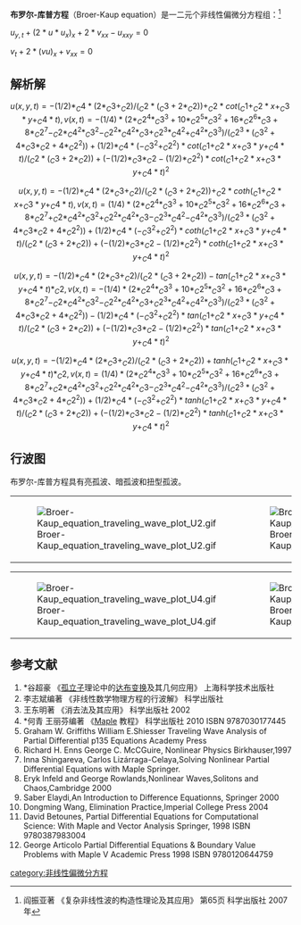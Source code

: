 '''布罗尔-库普方程'''（Broer-Kaup equation）是一二元个非线性偏微分方程组：<ref>阎振亚著 《复杂非线性波的构造性理论及其应用》 第65页  科学出版社 2007年</ref>

<math>u_{y,t}+(2*u*u_{x})_{x}+2*v_{xx}-u_{xxy}=0</math>

<math>v_{t}+2*(vu)_{x}+v_{xx}=0</math>

==解析解==
:<math>u(x, y, t) = -(1/2)*_C4*(2*_C3+_C2)/(_C2*(_C3+2*_C2))+_C2*cot(_C1+_C2*x+_C3*y+_C4*t), v(x, t) = -(1/4)*(2*_C2^4*_C3^3+10*_C2^5*_C3^2+16*_C2^6*_C3+8*_C2^7-_C2*_C4^2*_C3^2-_C2^2*_C4^2*_C3+_C2^3*_C4^2+_C4^2*_C3^3)/(_C2^3*(_C3^2+4*_C3*_C2+4*_C2^2))+(1/2)*_C4*(-_C3^2+_C2^2)*cot(_C1+_C2*x+_C3*y+_C4*t)/(_C2*(_C3+2*_C2))+(-(1/2)*_C3*_C2-(1/2)*_C2^2)*cot(_C1+_C2*x+_C3*y+_C4*t)^2</math>
:<math>u(x, y, t) = -(1/2)*_C4*(2*_C3+_C2)/(_C2*(_C3+2*_C2))+_C2*coth(_C1+_C2*x+_C3*y+_C4*t), v(x, t) = (1/4)*(2*_C2^4*_C3^3+10*_C2^5*_C3^2+16*_C2^6*_C3+8*_C2^7+_C2*_C4^2*_C3^2+_C2^2*_C4^2*_C3-_C2^3*_C4^2-_C4^2*_C3^3)/(_C2^3*(_C3^2+4*_C3*_C2+4*_C2^2))+(1/2)*_C4*(-_C3^2+_C2^2)*coth(_C1+_C2*x+_C3*y+_C4*t)/(_C2*(_C3+2*_C2))+(-(1/2)*_C3*_C2-(1/2)*_C2^2)*coth(_C1+_C2*x+_C3*y+_C4*t)^2</math>
:<math>u(x, y, t) = -(1/2)*_C4*(2*_C3+_C2)/(_C2*(_C3+2*_C2))-tan(_C1+_C2*x+_C3*y+_C4*t)*_C2, v(x, t) = -(1/4)*(2*_C2^4*_C3^3+10*_C2^5*_C3^2+16*_C2^6*_C3+8*_C2^7-_C2*_C4^2*_C3^2-_C2^2*_C4^2*_C3+_C2^3*_C4^2+_C4^2*_C3^3)/(_C2^3*(_C3^2+4*_C3*_C2+4*_C2^2))-(1/2)*_C4*(-_C3^2+_C2^2)*tan(_C1+_C2*x+_C3*y+_C4*t)/(_C2*(_C3+2*_C2))+(-(1/2)*_C3*_C2-(1/2)*_C2^2)*tan(_C1+_C2*x+_C3*y+_C4*t)^2</math>
:<math>u(x, y, t) = -(1/2)*_C4*(2*_C3+_C2)/(_C2*(_C3+2*_C2))+tanh(_C1+_C2*x+_C3*y+_C4*t)*_C2, v(x, t) = (1/4)*(2*_C2^4*_C3^3+10*_C2^5*_C3^2+16*_C2^6*_C3+8*_C2^7+_C2*_C4^2*_C3^2+_C2^2*_C4^2*_C3-_C2^3*_C4^2-_C4^2*_C3^3)/(_C2^3*(_C3^2+4*_C3*_C2+4*_C2^2))+(1/2)*_C4*(-_C3^2+_C2^2)*tanh(_C1+_C2*x+_C3*y+_C4*t)/(_C2*(_C3+2*_C2))+(-(1/2)*_C3*_C2-(1/2)*_C2^2)*tanh(_C1+_C2*x+_C3*y+_C4*t)^2</math>
:<math></math>
:<math></math>
:<math></math>
:<math></math>
:<math></math>
:<math></math>
:<math></math>
:<math></math>
:<math></math>
:<math></math>
:<math></math>

==行波图==
布罗尔-库普方程具有亮孤波、暗孤波和扭型孤波。
{|
|[[File:Broer-Kaup_equation_traveling_wave_plot_U2.gif|thumb]]
|[[File:Broer-Kaup_equation_traveling_wave_plot_V2.gif|thumb]]
|[[File:Broer-Kaup_equation_traveling_wave_plot_U3.gif|thumb]]
|[[File:Broer-Kaup_equation_traveling_wave_plot_V3.gif|thumb]]
|}
{|
|[[File:Broer-Kaup_equation_traveling_wave_plot_U4.gif|thumb]]
|[[File:Broer-Kaup_equation_traveling_wave_plot_V4.gif|thumb]]
|[[File:Broer-Kaup_equation_traveling_wave_plot_U5.gif|thumb]]
|[[File:Broer-Kaup_equation_traveling_wave_plot_V5.gif|thumb]]
|}

==参考文献==
<references/>
# *谷超豪 《[[孤立子|孤立子]]理论中的[[达布变换|达布变换]]及其几何应用》 上海科学技术出版社
# 李志斌编著 《非线性数学物理方程的行波解》 科学出版社
#王东明著 《消去法及其应用》 科学出版社 2002
# *何青 王丽芬编著 《[[Maple|Maple]] 教程》 科学出版社 2010 ISBN 9787030177445
#Graham W. Griffiths William E.Shiesser Traveling Wave Analysis of Partial Differential p135 Equations Academy Press
# Richard H. Enns George C. McCGuire, Nonlinear Physics Birkhauser,1997
#Inna Shingareva, Carlos Lizárraga-Celaya,Solving Nonlinear Partial Differential Equations with Maple Springer.
#Eryk Infeld and George Rowlands,Nonlinear Waves,Solitons and Chaos,Cambridge 2000
#Saber Elaydi,An Introduction to Difference Equationns, Springer 2000
#Dongming Wang, Elimination Practice,Imperial College Press 2004
# David Betounes, Partial Differential Equations for Computational Science: With Maple and Vector Analysis Springer, 1998 ISBN 9780387983004
# George Articolo Partial Differential Equations & Boundary Value Problems with Maple V Academic Press 1998 ISBN 9780120644759

{{非线性偏微分方程}}

[[category:非线性偏微分方程|category:非线性偏微分方程]]